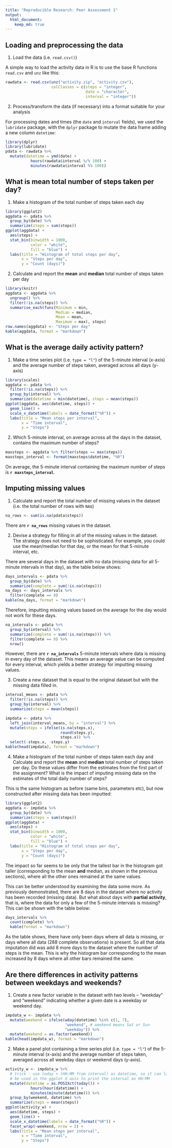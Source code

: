 ```yaml
---
title: "Reproducible Research: Peer Assessment 1"
output: 
  html_document:
    keep_md: true
---
```



## Loading and preprocessing the data

1. Load the data (i.e. `read.csv()`)

A simple way to load the activity data in R is to use the base R functions
`read.csv` and `unz` like this:

```r
rawdata <- read.csv(unz("activity.zip", "activity.csv"),
                    colClasses = c(steps = "integer",
                                   date = "character",
                                   interval = "integer"))
```

2. Process/transform the data (if necessary) into a format suitable for your
analysis

For processing dates and times (the `date` and `interval` fields), we used the 
`lubridate` package, with the `dplyr` package to mutate the data frame adding a
new column `datetime`:

```r
library(dplyr)
library(lubridate)
pdata <- rawdata %>%
  mutate(datetime = ymd(date) +
           hours(rawdata$interval %/% 100) +
           minutes(rawdata$interval %% 100))
```

## What is mean total number of steps taken per day?

1. Make a histogram of the total number of steps taken each day

```r
library(ggplot2)
aggdata <- pdata %>%
  group_by(date) %>%
  summarize(steps = sum(steps))
ggplot(aggdata) +
  aes(steps) +
  stat_bin(binwidth = 1000,
           color = "white",
           fill = "blue") +
  labs(title = "Histogram of total steps per day",
       x = "Steps per day",
       y = "Count (days)")
```

2. Calculate and report the **mean** and **median** total number of steps taken 
per day

```r
library(knitr)
aggdata <- aggdata %>%
  ungroup() %>%
  filter(!is.na(steps)) %>%
  summarise_each(funs(Minimum = min,
                      Median = median,
                      Mean = mean,
                      Maximum = max), steps)
row.names(aggdata) <- "Steps per day"
kable(aggdata, format = "markdown")
```

## What is the average daily activity pattern?

1. Make a time series plot (i.e. `type = "l"`) of the 5-minute interval (x-axis)
and the average number of steps taken, averaged across all days (y-axis)

```r
library(scales)
aggdata <- pdata %>%
  filter(!is.na(steps)) %>%
  group_by(interval) %>%
  summarize(datetime = min(datetime), steps = mean(steps))
ggplot(aggdata, aes(datetime, steps)) +
  geom_line() +
  scale_x_datetime(labels = date_format("%R")) +
  labs(title = "Mean steps per interval",
       x = "Time interval",
       y = "Steps")
```

2. Which 5-minute interval, on average across all the days in the dataset,
contains the maximum number of steps?

```r
maxsteps <- aggdata %>% filter(steps == max(steps))
maxsteps_interval <- format(maxsteps$datetime, "%R")
```

On average, the 5-minute interval containing the maximum number of steps is
**`r maxsteps_interval`**.

## Imputing missing values

1. Calculate and report the total number of missing values in the dataset (i.e. the total number of rows with `NA`s)

```r
na_rows <- sum(is.na(pdata$steps))
```

There are **`r na_rows`** missing values in the dataset.

2. Devise a strategy for filling in all of the missing values in the dataset. The strategy does not need to be sophisticated. For example, you could use the mean/median for that day, or the mean for that 5-minute interval, etc.

There are several days in the dataset with no data (missing data for all 5-minute intervals in that day), as the table below shows:

```r
days_intervals <- pdata %>%
  group_by(date) %>%
  summarize(complete = sum(!is.na(steps)))
na_days <- days_intervals %>%
  filter(complete == 0)
kable(na_days, format = "markdown")
```

Therefore, imputting missing values based on the average for the day would not work for these days.

```r
na_intervals <- pdata %>%
  group_by(interval) %>%
  summarize(complete = sum(!is.na(steps))) %>%
  filter(complete == 0) %>%
  nrow()
```

However, there are **`r na_intervals`** 5-minute intervals where data is missing in every day of the dataset. This means an average value can be computed for every interval, which yields a better strategy for imputting missing values.

3. Create a new dataset that is equal to the original dataset but with the missing data filled in.

```r
interval_means <- pdata %>%
  filter(!is.na(steps)) %>%
  group_by(interval) %>%
  summarize(steps = mean(steps))

impdata <- pdata %>%
  left_join(interval_means, by = "interval") %>%
  mutate(steps = ifelse(is.na(steps.x),
                        round(steps.y),
                        steps.x)) %>%
  select(-steps.x, -steps.y)
kable(head(impdata), format = "markdown")
```

4. Make a histogram of the total number of steps taken each day and Calculate and report the **mean** and **median** total number of steps taken per day. Do these values differ from the estimates from the first part of the assignment? What is the impact of imputing missing data on the estimates of the total daily number of steps?

This is the same histogram as before (same bins, parameters etc), but now 
constructed after missing data has been imputted:

```r
library(ggplot2)
aggdata <- impdata %>%
  group_by(date) %>%
  summarize(steps = sum(steps))
ggplot(aggdata) +
  aes(steps) +
  stat_bin(binwidth = 1000,
           color = "white",
           fill = "blue") +
  labs(title = "Histogram of total steps per day",
       x = "Steps per day",
       y = "Count (days)")
```

The impact so far seems to be only that the tallest bar in the histogram 
got taller (corresponding to the mean **and** median, as shown in the 
previous sections), where all the other ones remained at the same values.

This can be better understood by examining the data some more. As previously
demonstrated, there are 8 days in the dataset where no activity has been
recorded (missing data). But what about days with **partial activity**, that
is, where the data for only a few of the 5-minute intervals is missing? This
can be shown with the table below:

```r
days_intervals %>%
  count(complete) %>%
  kable(format = "markdown")
```

As the table shows, there have only been days where all data is missing, or days
where all data (288 complete observations) is present. So all that data
imputation did was add 8 more days to the dataset where the number of steps is
the mean. This is why the histogram bar corresponding to the mean increased by 8
days where all other bars remained the same.

## Are there differences in activity patterns between weekdays and weekends?

1. Create a new factor variable in the dataset with two levels -- "weekday" and
"weekend" indicating whether a given date is a weekday or weekend day.

```r
impdata_w <- impdata %>%
  mutate(weekend = ifelse(wday(datetime) %in% c(1, 7),
                          "weekend", # weekend means Sat or Sun
                          "weekday")) %>%
  mutate(weekend = as.factor(weekend))
kable(head(impdata_w), format = "markdown")
```

2. Make a panel plot containing a time series plot (i.e. `type = "l"`) of the
5-minute interval (x-axis) and the average number of steps taken, averaged
across all weekday days or weekend days (y-axis).

```r
activity_w <- impdata_w %>%
  # trick - use today + (HH:MM from interval) as datetime, so it can later
  # be used in the ggplot X axis to print the interval as HH:MM
  mutate(datetime = as.POSIXct(today()) +
           hours(hour(datetime)) +
           minutes(minute(datetime))) %>%
  group_by(weekend, datetime) %>%
  summarize(steps = mean(steps))
ggplot(activity_w) +
  aes(datetime, steps) +
  geom_line() +
  scale_x_datetime(labels = date_format("%R")) +
  facet_wrap(~weekend, nrow = 2) +
  labs(title = "Mean steps per interval",
       x = "Time interval",
       y = "Steps")
```

